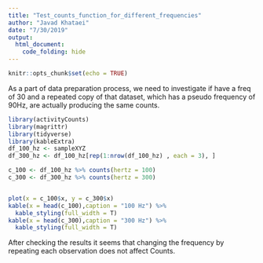 ---
title: "Test_counts_function_for_different_frequencies"
author: "Javad Khataei"
date: "7/30/2019"
output:
  html_document:
    code_folding: hide
---

```{r setup, include=FALSE}
knitr::opts_chunk$set(echo = TRUE)
```

As a part of data preparation process, we need to investigate if have a freq of 30  and a repeated copy of that dataset, which has a pseudo frequency of 90Hz, are actually producing the same counts.

```{r message=FALSE, warning=FALSE}
library(activityCounts)
library(magrittr)
library(tidyverse)
library(kableExtra)
df_100_hz <- sampleXYZ
df_300_hz <- df_100_hz[rep(1:nrow(df_100_hz) , each = 3), ]

c_100 <- df_100_hz %>% counts(hertz = 100)
c_300 <- df_300_hz %>% counts(hertz = 300)


plot(x = c_100$x, y = c_300$x)
kable(x = head(c_100),caption = "100 Hz") %>% 
  kable_styling(full_width = T)
kable(x = head(c_300),caption = "300 Hz") %>% 
  kable_styling(full_width = T)

```
After checking the results it seems that changing the frequency by repeating each observation does not affect Counts.
